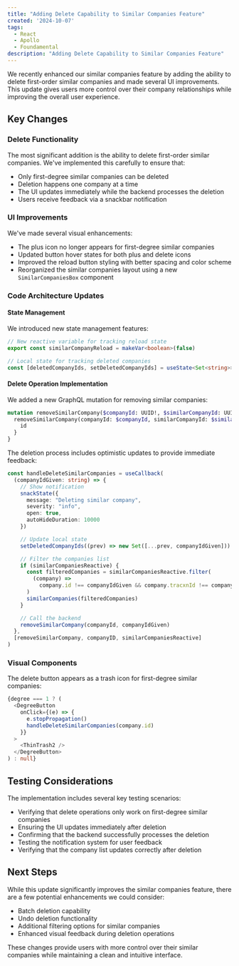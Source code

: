 ```yaml
---
title: "Adding Delete Capability to Similar Companies Feature"
created: '2024-10-07'
tags:
  - React
  - Apollo
  - Foundamental
description: "Adding Delete Capability to Similar Companies Feature"
---
```


We recently enhanced our similar companies feature by adding the ability to delete first-order similar companies and made several UI improvements. This update gives users more control over their company relationships while improving the overall user experience.

## Key Changes

### Delete Functionality
The most significant addition is the ability to delete first-order similar companies. We've implemented this carefully to ensure that:
- Only first-degree similar companies can be deleted
- Deletion happens one company at a time
- The UI updates immediately while the backend processes the deletion
- Users receive feedback via a snackbar notification

### UI Improvements
We've made several visual enhancements:
- The plus icon no longer appears for first-degree similar companies
- Updated button hover states for both plus and delete icons
- Improved the reload button styling with better spacing and color scheme
- Reorganized the similar companies layout using a new `SimilarCompaniesBox` component

### Code Architecture Updates

#### State Management
We introduced new state management features:
```typescript
// New reactive variable for tracking reload state
export const similarCompanyReload = makeVar<boolean>(false)

// Local state for tracking deleted companies
const [deletedCompanyIds, setDeletedCompanyIds] = useState<Set<string>>(new Set())
```

#### Delete Operation Implementation
We added a new GraphQL mutation for removing similar companies:
```graphql
mutation removeSimilarCompany($companyId: UUID!, $similarCompanyId: UUID!) {
  removeSimilarCompany(companyId: $companyId, similarCompanyId: $similarCompanyId) {
    id
  }
}
```

The deletion process includes optimistic updates to provide immediate feedback:
```typescript
const handleDeleteSimilarCompanies = useCallback(
  (companyIdGiven: string) => {
    // Show notification
    snackState({
      message: "Deleting similar company",
      severity: "info",
      open: true,
      autoHideDuration: 10000
    })

    // Update local state
    setDeletedCompanyIds((prev) => new Set([...prev, companyIdGiven]))

    // Filter the companies list
    if (similarCompaniesReactive) {
      const filteredCompanies = similarCompaniesReactive.filter(
        (company) =>
          company.id !== companyIdGiven && company.tracxnId !== companyIdGiven
      )
      similarCompanies(filteredCompanies)
    }

    // Call the backend
    removeSimilarCompany(companyId, companyIdGiven)
  },
  [removeSimilarCompany, companyID, similarCompaniesReactive]
)
```

### Visual Components
The delete button appears as a trash icon for first-degree similar companies:
```typescript
{degree === 1 ? (
  <DegreeButton
    onClick={(e) => {
      e.stopPropagation()
      handleDeleteSimilarCompanies(company.id)
    }}
  >
    <ThinTrash2 />
  </DegreeButton>
) : null}
```

## Testing Considerations
The implementation includes several key testing scenarios:
- Verifying that delete operations only work on first-degree similar companies
- Ensuring the UI updates immediately after deletion
- Confirming that the backend successfully processes the deletion
- Testing the notification system for user feedback
- Verifying that the company list updates correctly after deletion

## Next Steps
While this update significantly improves the similar companies feature, there are a few potential enhancements we could consider:
- Batch deletion capability
- Undo deletion functionality
- Additional filtering options for similar companies
- Enhanced visual feedback during deletion operations

These changes provide users with more control over their similar companies while maintaining a clean and intuitive interface.